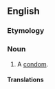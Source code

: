 ==English==

===Etymology===
{{rfe|lang=en}}

===Noun===
{{en-noun}}

# {{lb|en|UK|dated|euphemistic}} A [[condom]].

====Translations====
{{trans-see|condom}}

{{topics|en|Birth control}}